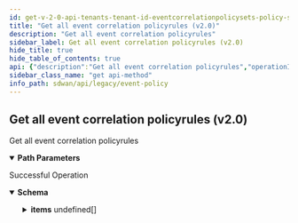 ```yaml
---
id: get-v-2-0-api-tenants-tenant-id-eventcorrelationpolicysets-policy-set-id-eventcorrelationpolicyrules
title: "Get all event correlation policyrules (v2.0)"
description: "Get all event correlation policyrules"
sidebar_label: Get all event correlation policyrules (v2.0)
hide_title: true
hide_table_of_contents: true
api: {"description":"Get all event correlation policyrules","operationId":"get-v2.0-api-tenants-tenant_id-eventcorrelationpolicysets-policy_set_id-eventcorrelationpolicyrules","parameters":[{"description":"Tenant Id","in":"path","name":"tenant_id","required":true,"schema":{"description":"Tenant Id","type":"string"}},{"description":"Policyset Id","in":"path","name":"policy_set_id","required":true,"schema":{"description":"Policy Set Id","type":"string"}}],"responses":{"200":{"content":{"application/json":{"schema":{"allOf":[{"properties":{"count":{"format":"int32","type":"integer"},"id":{"type":"string"},"tenant_id":{"type":"string"}},"type":"object"},{"properties":{"items":{"items":{"properties":{"description":{"description":"Description: Size(max = 256, error = DESCRIPTION_EXCEEDS_LIMIT: Description length exceeds limit, min = 0) ","type":"string"},"enabled":{"description":"Enabled","type":"boolean"},"end_time":{"description":"End Time","format":"int64","type":"integer"},"escalation_rules":{"description":"Escalation Rules: JsonInclude(content = ALWAYS, contentFilter = classOf[Void], value = ALWAYS, valueFilter = classOf[Void]) Valid ","properties":{"flap_rule":{"description":"Flap Rule: Valid ","properties":{"flap_duration":{"description":"Flap Duration: Min(error = EVENT_CORRELATION_RULE_INVALID_FLAP_DURATION_MIN_VALUE: Flap duration cannot be less than 5 minutes, value = 5L) Max(error = EVENT_CORRELATION_RULE_INVALID_FLAP_DURATION_MAX_VALUE: Flap duration cannot be more than 10080 minutes(a week), value = 10080L) ","type":"integer"},"flap_rate":{"description":"Flap Rate: Min(error = FLAP_RULE_INVALID_FLAP_COUNT_MIN_VALUE: Flap count cannot be lower than 2., value = 2L) Max(error = FLAP_RULE_INVALID_FLAP_COUNT_MAX_VALUE: Flap count cannot be higher than 512., value = 512L) ","type":"integer"}}},"standing_rule":{"description":"Standing Rule: Valid ","properties":{"priority":{"description":"Priority: ValidateEnum(enumClass = classOf[EventPriority], error = EVENT_CORRELATION_RULE_INVALID_STANDING_FOR_PRIORITY: Invalid standing for priority specified for rule., nullAllowed = false) ","enum":["p1","p2","p3","p4","p5","none"],"type":"string"},"standing_for":{"description":"Standing For: Min(error = EVENT_CORRELATION_RULE_INVALID_STANDING_FOR_MIN_VALUE: Standing for duration cannot be less than 5 minutes, value = 5L) Max(error = EVENT_CORRELATION_RULE_INVALID_STANDING_FOR_MAX_VALUE: Standing for duration cannot be more than 10080 minutes(a week), value = 10080L) ","type":"integer"}},"required":["priority"]}}},"event_codes":{"description":"Event Codes","items":{"description":"Event Codes","enum":["DEVICEHW_POWER_LOST","DEVICEHW_INTERFACE_DOWN","DEVICEHW_INTERFACE_HALFDUPLEX","DEVICEHW_INTERFACE_ERRORS","DEVICEHW_DISKUTIL_PARTITIONSPACE","DEVICEHW_DISKENC_SYSTEM","DEVICEHW_MEMUTIL_SWAPSPACE","DEVICESW_GENERAL_PROCESSRESTART","DEVICESW_GENERAL_PROCESSSTOP","DEVICESW_CRITICAL_PROCESSRESTART","DEVICESW_CRITICAL_PROCESSSTOP","DEVICESW_LICENSE_VERIFICATION_FAILED","DEVICESW_MONITOR_DISABLED","DEVICESW_SYSTEM_BOOT","DEVICESW_TOKEN_VERIFICATION_FAILED","DEVICESW_IMAGE_UNSUPPORTED","DEVICESW_DHCPSERVER_RESTART","DEVICESW_DHCPRELAY_RESTART","DEVICESW_DHCPSERVER_ERRORS","DEVICESW_SNMP_AGENT_RESTART","DEVICESW_SNMP_AGENT_FAILED_TO_START","DEVICESW_SYSLOGSERVERS_DOWN","DEVICESW_NTP_NO_SYNC","DEVICEIF_ADDRESS_DUPLICATE","NETWORK_VPNLINK_DOWN","NETWORK_VPNPEER_UNAVAILABLE","NETWORK_VPNPEER_UNREACHABLE","NETWORK_VPNSS_MISMATCH","NETWORK_VPNSS_UNAVAILABLE","NETWORK_VPNBFD_DOWN","NETWORK_VPNLINKCIPHERS_INCOMPATIBLE","NETWORK_DIRECTPRIVATE_DOWN","NETWORK_DIRECTINTERNET_DOWN","NETWORK_PRIVATEWAN_UNREACHABLE","NETWORK_PRIVATEWAN_DEGRADED","PEERING_EDGE_DOWN","PEERING_CORE_DOWN","PEERING_BGP_DOWN","APPLICATION_APP_UNREACHABLE","APPLICATION_IP_COLLISION","APPLICATION_UNKNOWNS_HIGH","APPLICATION_FLOWCTRL_APPUNREACHABLE","APPLICATION_FLOWCTRL_APPREACHABLE","APPLICATION_FLOWCTRL_APPWITHINSLA","APPLICATION_FLOWCTRL_APPOUTSIDESLA","OPERATOR_SIGNUP_TOKEN_DISABLED","DEVICESW_FPS_LIMIT_EXCEEDED","DEVICESW_CONCURRENT_FLOWLIMIT_EXCEEDED","SITE_CIRCUIT_ABSENT_FOR_POLICY","NETWORK_POLICY_RULE_CONFLICT","PRIORITY_POLICY_RULE_CONFLICT","APPLICATION_CUSTOM_RULE_CONFLICT","NETWORK_POLICY_RULE_DROPPED","PRIORITY_POLICY_RULE_DROPPED","DEVICESW_DISCONNECTED_FROM_CONTROLLER","SPOKEHA_STATE_UPDATE","SPOKEHA_MULTIPLE_ACTIVE_DEVICES","SPOKEHA_CLUSTER_DEGRADED","SPOKEHA_CLUSTER_DOWN","NAT_POLICY_LEGACY_ALG_CONFIG_OVERRIDE","NAT_POLICY_STATIC_NATPOOL_OVERRUN","DEVICESW_CONNTRACK_FLOWLIMIT_EXCEEDED","DEVICESW_INITIATED_CONNECTION_ON_EXCLUDED_PATH","NETWORK_ANYNETLINK_DEGRADED","NETWORK_ANYNETLINK_DOWN","CLAIMCERT_RENEWAL_RETRY_LIMIT_EXCEEDED","CLAIMCERT_RENEWAL_FAILED","CLAIMCERT_AUTO_RENEWAL_DISABLED","CLAIMCERT_RENEWALS_TOO_FREQUENT","FLAP_RATE_EXCEEDED","DEVICESW_ANALYTICS_DISCONNECTED_FROM_CONTROLLER","DEVICESW_FLOWS_DISCONNECTED_FROM_CONTROLLER","APPLICATION_PROBE_DISABLED","SITE_CONNECTIVITY_DOWN","NETWORK_STANDARD_VPN_ENDPOINT_DOWN","SECURITY_POLICY_RULE_INCOMPLETE","SITE_NETWORK_SERVICE_ABSENT_FOR_POLICY","DEVICESW_IPFIX_COLLECTORS_DOWN","SITE_CONNECTIVITY_DEGRADED","CLAIMCERT_EXPIRY_WARNING","DEVICE_CELLULAR_ROAMING","DEVICE_CELLULAR_SIM_REMOVAL","DEVICE_CELLULAR_SIM_SWITCHOVER","DEVICE_CELLULAR_SIGNAL_STRENGTH_THRESH","DEVICE_CELLULAR_INTERNAL_MODEM_ERROR","DEVICE_CELLULAR_TECH_CHANGE","DEVICE_CELLULAR_SIM_PIN_ERROR","DEVICE_CELLULAR_SIM_PUK_NEEDED","DEVICE_CELLULAR_MODEM_TEMP_HIGH","DEVICE_CELLULAR_MTU_MISMATCH","DEVICE_CELLULAR_MODEM_DETECTION_ERROR","DEVICE_CELLULAR_SIM_SECURITY_ERROR","DEVICE_CELLULAR_FIRMWARE_NOT_AVAILABLE","DEVICEHW_ION9000X722FW_OUTOFDATE","DEVICESW_APPDEF_SIGFILE_MISMATCH","SECURITY_POLICY_LIMITS_EXCEEDED","SASE_SERVICEENDPOINT_BANDWIDTH_LIMIT_EXCEEDED","SASE_SERVICEENDPOINT_BANDWIDTH_SOFT_LIMIT_EXCEEDED","VION_BANDWIDTH_LIMIT_EXCEEDED","VION_BANDWIDTH_SOFT_LIMIT_EXCEEDED","SPN_BANDWIDTH_LIMIT_EXCEEDED","SPN_BANDWIDTH_SOFT_LIMIT_EXCEEDED"],"type":"string"},"type":"array"},"id":{"description":"Id","type":"string"},"name":{"description":"Name: Required(error = NAME_REQD: Please provide resource name.) Size(max = 128, error = NAME_EXCEEDS_LIMIT: Name of the resource exceeds limit., min = 0) ","type":"string"},"priority":{"description":"Priority: ValidateEnum(enumClass = classOf[EventPriority], error = EVENT_POLICY_INVALID_PRIORITY: Invalid priority is specified for event policy, nullAllowed = false) ","enum":["p1","p2","p3","p4","p5","none"],"type":"string"},"resource_ids":{"description":"Resource Ids: ListString(allowDuplicate = false, allowEmpty = true, allowNull = true, length = 0, listMaxSize = 0, error = EVENT_POLICY_INVALID_RESOURCES: Invalid resource(s) is specified for event policy, noTrim = false, regex = [0-9]{1,30}, required = false) Size(max = 128, error = EVENT_POLICY_RULE_MAX_RESOURCE_IDS: Maximum 128 resources can be configured in a rule, min = 0) ","items":{"description":"Resource Ids","type":"string"},"type":"array"},"resource_type":{"description":"Resource Type: ValidateEnum(enumClass = classOf[ResourceType], error = EVENT_POLICY_INVALID_RESOURCE_TYPE: Invalid resource type is specified for event policy, nullAllowed = true) ","enum":["site","element","anynetlink","bgppeer","interface","waninterface","networkpolicyset","prioritypolicyset","natpolicyset","securitypolicyset","appdef","serviceendpoint","cellular_module"],"type":"string"},"start_time":{"description":"Start Time","format":"int64","type":"integer"},"sub_resource_type":{"description":"Sub Resource Type: ValidateEnum(enumClass = classOf[SubResourceType], error = EVENT_POLICY_INVALID_RESOURCE_SUB_TYPE: Invalid sub resource type is specified for event policy, nullAllowed = true) ","enum":["spoke","hub","public","private"],"type":"string"},"suppress":{"description":"Suppress: ValidateEnum(enumClass = classOf[Suppress], error = EVENT_POLICY_INVALID_SUPPRESS: Invalid suppress value is specified for event policy, nullAllowed = false) ","enum":["yes","no","none"],"type":"string"},"tags":{"description":"Tags: ListString(allowDuplicate = false, allowEmpty = true, allowNull = true, length = 128, listMaxSize = 10, error = INVALID_TAG: Maximum 10 Unique tags of length 1024 each are allowed, noTrim = false, regex = [^,\\\\s]+, required = false) ","items":{"description":"Tags","type":"string"},"type":"array"}},"required":["priority","suppress","name"]},"type":"array"}},"type":"object"}]}}},"description":"Successful Operation"}},"tags":["Event Policy"],"method":"get","path":"/v2.0/api/tenants/{tenant_id}/eventcorrelationpolicysets/{policy_set_id}/eventcorrelationpolicyrules","info":{"contact":{},"description":"List of APIs used to manage the event policy rules that inlcude managing of event correlation policy rules and sets and querying of the rules and sets.","title":"Event Policy","version":"Latest"},"postman":{"name":"Get all event correlation policyrules (v2.0)","description":{"content":"Get all event correlation policyrules","type":"text/plain"},"url":{"path":["v2.0","api","tenants",":tenant_id","eventcorrelationpolicysets",":policy_set_id","eventcorrelationpolicyrules"],"host":["{{baseUrl}}"],"query":[],"variable":[{"disabled":false,"description":{"content":"(Required) Tenant Id","type":"text/plain"},"type":"any","value":"","key":"tenant_id"},{"disabled":false,"description":{"content":"(Required) Policyset Id","type":"text/plain"},"type":"any","value":"","key":"policy_set_id"}]},"header":[{"key":"Accept","value":"application/json"}],"method":"GET"}}
sidebar_class_name: "get api-method"
info_path: sdwan/api/legacy/event-policy
---
```



## Get all event correlation policyrules (v2.0)



Get all event correlation policyrules

<details style={{"marginBottom":"1rem"}} data-collapsed={false} open={true}><summary style={{}}><strong>Path Parameters</strong></summary><div><ul><ParamsItem className={"paramsItem"} param={{"description":"Tenant Id","in":"path","name":"tenant_id","required":true,"schema":{"description":"Tenant Id","type":"string"}}}></ParamsItem><ParamsItem className={"paramsItem"} param={{"description":"Policyset Id","in":"path","name":"policy_set_id","required":true,"schema":{"description":"Policy Set Id","type":"string"}}}></ParamsItem></ul></div></details><div><ApiTabs><TabItem label={"200"} value={"200"}><div>

Successful Operation

</div><div><MimeTabs groupId={"mime-type"}><TabItem label={"application/json"} value={"application/json"}><SchemaTabs groupId={"schema-tabs"}><TabItem label={"Schema"} value={"Schema"}><details style={{}} data-collapsed={false} open={true}><summary style={{"textAlign":"left"}}><strong>Schema</strong></summary><div style={{"textAlign":"left","marginLeft":"1rem"}}></div><ul style={{"marginLeft":"1rem"}}><SchemaItem collapsible={false} name={"count"} required={false} schemaDescription={undefined} schemaName={"int32"} qualifierMessage={undefined} defaultValue={undefined}></SchemaItem><SchemaItem collapsible={false} name={"id"} required={false} schemaDescription={undefined} schemaName={"string"} qualifierMessage={undefined} defaultValue={undefined}></SchemaItem><SchemaItem collapsible={false} name={"tenant_id"} required={false} schemaDescription={undefined} schemaName={"string"} qualifierMessage={undefined} defaultValue={undefined}></SchemaItem><SchemaItem collapsible={true} className={"schemaItem"}><details style={{}}><summary style={{}}><strong>items</strong><span style={{"opacity":"0.6"}}> undefined[]</span></summary><div style={{"marginLeft":"1rem"}}><SchemaItem collapsible={false} name={"description"} required={false} schemaDescription={"Description: Size(max = 256, error = DESCRIPTION_EXCEEDS_LIMIT: Description length exceeds limit, min = 0) "} schemaName={"string"} qualifierMessage={undefined} defaultValue={undefined}></SchemaItem><SchemaItem collapsible={false} name={"enabled"} required={false} schemaDescription={"Enabled"} schemaName={"boolean"} qualifierMessage={undefined} defaultValue={undefined}></SchemaItem><SchemaItem collapsible={false} name={"end_time"} required={false} schemaDescription={"End Time"} schemaName={"int64"} qualifierMessage={undefined} defaultValue={undefined}></SchemaItem><SchemaItem collapsible={true} className={"schemaItem"}><details style={{}}><summary style={{}}><strong>escalation_rules</strong><span style={{"opacity":"0.6"}}> </span></summary><div style={{"marginLeft":"1rem"}}><div style={{"marginTop":".5rem","marginBottom":".5rem"}}>

Escalation Rules: JsonInclude(content = ALWAYS, contentFilter = classOf[Void], value = ALWAYS, valueFilter = classOf[Void]) Valid 

</div><SchemaItem collapsible={true} className={"schemaItem"}><details style={{}}><summary style={{}}><strong>flap_rule</strong><span style={{"opacity":"0.6"}}> </span></summary><div style={{"marginLeft":"1rem"}}><div style={{"marginTop":".5rem","marginBottom":".5rem"}}>

Flap Rule: Valid 

</div><SchemaItem collapsible={false} name={"flap_duration"} required={false} schemaDescription={"Flap Duration: Min(error = EVENT_CORRELATION_RULE_INVALID_FLAP_DURATION_MIN_VALUE: Flap duration cannot be less than 5 minutes, value = 5L) Max(error = EVENT_CORRELATION_RULE_INVALID_FLAP_DURATION_MAX_VALUE: Flap duration cannot be more than 10080 minutes(a week), value = 10080L) "} schemaName={"integer"} qualifierMessage={undefined} defaultValue={undefined}></SchemaItem><SchemaItem collapsible={false} name={"flap_rate"} required={false} schemaDescription={"Flap Rate: Min(error = FLAP_RULE_INVALID_FLAP_COUNT_MIN_VALUE: Flap count cannot be lower than 2., value = 2L) Max(error = FLAP_RULE_INVALID_FLAP_COUNT_MAX_VALUE: Flap count cannot be higher than 512., value = 512L) "} schemaName={"integer"} qualifierMessage={undefined} defaultValue={undefined}></SchemaItem></div></details></SchemaItem><SchemaItem collapsible={true} className={"schemaItem"}><details style={{}}><summary style={{}}><strong>standing_rule</strong><span style={{"opacity":"0.6"}}> </span></summary><div style={{"marginLeft":"1rem"}}><div style={{"marginTop":".5rem","marginBottom":".5rem"}}>

Standing Rule: Valid 

</div><SchemaItem collapsible={false} name={"priority"} required={false} schemaDescription={"Priority: ValidateEnum(enumClass = classOf[EventPriority], error = EVENT_CORRELATION_RULE_INVALID_STANDING_FOR_PRIORITY: Invalid standing for priority specified for rule., nullAllowed = false) "} schemaName={"string"} qualifierMessage={"**Possible values:** [`p1`, `p2`, `p3`, `p4`, `p5`, `none`]"} defaultValue={undefined}></SchemaItem><SchemaItem collapsible={false} name={"standing_for"} required={false} schemaDescription={"Standing For: Min(error = EVENT_CORRELATION_RULE_INVALID_STANDING_FOR_MIN_VALUE: Standing for duration cannot be less than 5 minutes, value = 5L) Max(error = EVENT_CORRELATION_RULE_INVALID_STANDING_FOR_MAX_VALUE: Standing for duration cannot be more than 10080 minutes(a week), value = 10080L) "} schemaName={"integer"} qualifierMessage={undefined} defaultValue={undefined}></SchemaItem></div></details></SchemaItem></div></details></SchemaItem><SchemaItem collapsible={false} name={"event_codes"} required={false} schemaDescription={"Event Codes"} schemaName={"string[]"} qualifierMessage={"**Possible values:** [`DEVICEHW_POWER_LOST`, `DEVICEHW_INTERFACE_DOWN`, `DEVICEHW_INTERFACE_HALFDUPLEX`, `DEVICEHW_INTERFACE_ERRORS`, `DEVICEHW_DISKUTIL_PARTITIONSPACE`, `DEVICEHW_DISKENC_SYSTEM`, `DEVICEHW_MEMUTIL_SWAPSPACE`, `DEVICESW_GENERAL_PROCESSRESTART`, `DEVICESW_GENERAL_PROCESSSTOP`, `DEVICESW_CRITICAL_PROCESSRESTART`, `DEVICESW_CRITICAL_PROCESSSTOP`, `DEVICESW_LICENSE_VERIFICATION_FAILED`, `DEVICESW_MONITOR_DISABLED`, `DEVICESW_SYSTEM_BOOT`, `DEVICESW_TOKEN_VERIFICATION_FAILED`, `DEVICESW_IMAGE_UNSUPPORTED`, `DEVICESW_DHCPSERVER_RESTART`, `DEVICESW_DHCPRELAY_RESTART`, `DEVICESW_DHCPSERVER_ERRORS`, `DEVICESW_SNMP_AGENT_RESTART`, `DEVICESW_SNMP_AGENT_FAILED_TO_START`, `DEVICESW_SYSLOGSERVERS_DOWN`, `DEVICESW_NTP_NO_SYNC`, `DEVICEIF_ADDRESS_DUPLICATE`, `NETWORK_VPNLINK_DOWN`, `NETWORK_VPNPEER_UNAVAILABLE`, `NETWORK_VPNPEER_UNREACHABLE`, `NETWORK_VPNSS_MISMATCH`, `NETWORK_VPNSS_UNAVAILABLE`, `NETWORK_VPNBFD_DOWN`, `NETWORK_VPNLINKCIPHERS_INCOMPATIBLE`, `NETWORK_DIRECTPRIVATE_DOWN`, `NETWORK_DIRECTINTERNET_DOWN`, `NETWORK_PRIVATEWAN_UNREACHABLE`, `NETWORK_PRIVATEWAN_DEGRADED`, `PEERING_EDGE_DOWN`, `PEERING_CORE_DOWN`, `PEERING_BGP_DOWN`, `APPLICATION_APP_UNREACHABLE`, `APPLICATION_IP_COLLISION`, `APPLICATION_UNKNOWNS_HIGH`, `APPLICATION_FLOWCTRL_APPUNREACHABLE`, `APPLICATION_FLOWCTRL_APPREACHABLE`, `APPLICATION_FLOWCTRL_APPWITHINSLA`, `APPLICATION_FLOWCTRL_APPOUTSIDESLA`, `OPERATOR_SIGNUP_TOKEN_DISABLED`, `DEVICESW_FPS_LIMIT_EXCEEDED`, `DEVICESW_CONCURRENT_FLOWLIMIT_EXCEEDED`, `SITE_CIRCUIT_ABSENT_FOR_POLICY`, `NETWORK_POLICY_RULE_CONFLICT`, `PRIORITY_POLICY_RULE_CONFLICT`, `APPLICATION_CUSTOM_RULE_CONFLICT`, `NETWORK_POLICY_RULE_DROPPED`, `PRIORITY_POLICY_RULE_DROPPED`, `DEVICESW_DISCONNECTED_FROM_CONTROLLER`, `SPOKEHA_STATE_UPDATE`, `SPOKEHA_MULTIPLE_ACTIVE_DEVICES`, `SPOKEHA_CLUSTER_DEGRADED`, `SPOKEHA_CLUSTER_DOWN`, `NAT_POLICY_LEGACY_ALG_CONFIG_OVERRIDE`, `NAT_POLICY_STATIC_NATPOOL_OVERRUN`, `DEVICESW_CONNTRACK_FLOWLIMIT_EXCEEDED`, `DEVICESW_INITIATED_CONNECTION_ON_EXCLUDED_PATH`, `NETWORK_ANYNETLINK_DEGRADED`, `NETWORK_ANYNETLINK_DOWN`, `CLAIMCERT_RENEWAL_RETRY_LIMIT_EXCEEDED`, `CLAIMCERT_RENEWAL_FAILED`, `CLAIMCERT_AUTO_RENEWAL_DISABLED`, `CLAIMCERT_RENEWALS_TOO_FREQUENT`, `FLAP_RATE_EXCEEDED`, `DEVICESW_ANALYTICS_DISCONNECTED_FROM_CONTROLLER`, `DEVICESW_FLOWS_DISCONNECTED_FROM_CONTROLLER`, `APPLICATION_PROBE_DISABLED`, `SITE_CONNECTIVITY_DOWN`, `NETWORK_STANDARD_VPN_ENDPOINT_DOWN`, `SECURITY_POLICY_RULE_INCOMPLETE`, `SITE_NETWORK_SERVICE_ABSENT_FOR_POLICY`, `DEVICESW_IPFIX_COLLECTORS_DOWN`, `SITE_CONNECTIVITY_DEGRADED`, `CLAIMCERT_EXPIRY_WARNING`, `DEVICE_CELLULAR_ROAMING`, `DEVICE_CELLULAR_SIM_REMOVAL`, `DEVICE_CELLULAR_SIM_SWITCHOVER`, `DEVICE_CELLULAR_SIGNAL_STRENGTH_THRESH`, `DEVICE_CELLULAR_INTERNAL_MODEM_ERROR`, `DEVICE_CELLULAR_TECH_CHANGE`, `DEVICE_CELLULAR_SIM_PIN_ERROR`, `DEVICE_CELLULAR_SIM_PUK_NEEDED`, `DEVICE_CELLULAR_MODEM_TEMP_HIGH`, `DEVICE_CELLULAR_MTU_MISMATCH`, `DEVICE_CELLULAR_MODEM_DETECTION_ERROR`, `DEVICE_CELLULAR_SIM_SECURITY_ERROR`, `DEVICE_CELLULAR_FIRMWARE_NOT_AVAILABLE`, `DEVICEHW_ION9000X722FW_OUTOFDATE`, `DEVICESW_APPDEF_SIGFILE_MISMATCH`, `SECURITY_POLICY_LIMITS_EXCEEDED`, `SASE_SERVICEENDPOINT_BANDWIDTH_LIMIT_EXCEEDED`, `SASE_SERVICEENDPOINT_BANDWIDTH_SOFT_LIMIT_EXCEEDED`, `VION_BANDWIDTH_LIMIT_EXCEEDED`, `VION_BANDWIDTH_SOFT_LIMIT_EXCEEDED`, `SPN_BANDWIDTH_LIMIT_EXCEEDED`, `SPN_BANDWIDTH_SOFT_LIMIT_EXCEEDED`]"} defaultValue={undefined}></SchemaItem><SchemaItem collapsible={false} name={"id"} required={false} schemaDescription={"Id"} schemaName={"string"} qualifierMessage={undefined} defaultValue={undefined}></SchemaItem><SchemaItem collapsible={false} name={"name"} required={false} schemaDescription={"Name: Required(error = NAME_REQD: Please provide resource name.) Size(max = 128, error = NAME_EXCEEDS_LIMIT: Name of the resource exceeds limit., min = 0) "} schemaName={"string"} qualifierMessage={undefined} defaultValue={undefined}></SchemaItem><SchemaItem collapsible={false} name={"priority"} required={false} schemaDescription={"Priority: ValidateEnum(enumClass = classOf[EventPriority], error = EVENT_POLICY_INVALID_PRIORITY: Invalid priority is specified for event policy, nullAllowed = false) "} schemaName={"string"} qualifierMessage={"**Possible values:** [`p1`, `p2`, `p3`, `p4`, `p5`, `none`]"} defaultValue={undefined}></SchemaItem><SchemaItem collapsible={false} name={"resource_ids"} required={false} schemaDescription={"Resource Ids: ListString(allowDuplicate = false, allowEmpty = true, allowNull = true, length = 0, listMaxSize = 0, error = EVENT_POLICY_INVALID_RESOURCES: Invalid resource(s) is specified for event policy, noTrim = false, regex = [0-9]{1,30}, required = false) Size(max = 128, error = EVENT_POLICY_RULE_MAX_RESOURCE_IDS: Maximum 128 resources can be configured in a rule, min = 0) "} schemaName={"string[]"} qualifierMessage={undefined} defaultValue={undefined}></SchemaItem><SchemaItem collapsible={false} name={"resource_type"} required={false} schemaDescription={"Resource Type: ValidateEnum(enumClass = classOf[ResourceType], error = EVENT_POLICY_INVALID_RESOURCE_TYPE: Invalid resource type is specified for event policy, nullAllowed = true) "} schemaName={"string"} qualifierMessage={"**Possible values:** [`site`, `element`, `anynetlink`, `bgppeer`, `interface`, `waninterface`, `networkpolicyset`, `prioritypolicyset`, `natpolicyset`, `securitypolicyset`, `appdef`, `serviceendpoint`, `cellular_module`]"} defaultValue={undefined}></SchemaItem><SchemaItem collapsible={false} name={"start_time"} required={false} schemaDescription={"Start Time"} schemaName={"int64"} qualifierMessage={undefined} defaultValue={undefined}></SchemaItem><SchemaItem collapsible={false} name={"sub_resource_type"} required={false} schemaDescription={"Sub Resource Type: ValidateEnum(enumClass = classOf[SubResourceType], error = EVENT_POLICY_INVALID_RESOURCE_SUB_TYPE: Invalid sub resource type is specified for event policy, nullAllowed = true) "} schemaName={"string"} qualifierMessage={"**Possible values:** [`spoke`, `hub`, `public`, `private`]"} defaultValue={undefined}></SchemaItem><SchemaItem collapsible={false} name={"suppress"} required={false} schemaDescription={"Suppress: ValidateEnum(enumClass = classOf[Suppress], error = EVENT_POLICY_INVALID_SUPPRESS: Invalid suppress value is specified for event policy, nullAllowed = false) "} schemaName={"string"} qualifierMessage={"**Possible values:** [`yes`, `no`, `none`]"} defaultValue={undefined}></SchemaItem><SchemaItem collapsible={false} name={"tags"} required={false} schemaDescription={"Tags: ListString(allowDuplicate = false, allowEmpty = true, allowNull = true, length = 128, listMaxSize = 10, error = INVALID_TAG: Maximum 10 Unique tags of length 1024 each are allowed, noTrim = false, regex = [^,\\\\s]+, required = false) "} schemaName={"string[]"} qualifierMessage={undefined} defaultValue={undefined}></SchemaItem></div></details></SchemaItem></ul></details></TabItem><TabItem label={"Example (from schema)"} value={"Example (from schema)"}><ResponseSamples responseExample={"{\n  \"count\": 0,\n  \"id\": \"string\",\n  \"tenant_id\": \"string\",\n  \"items\": [\n    {\n      \"description\": \"string\",\n      \"enabled\": true,\n      \"end_time\": 0,\n      \"escalation_rules\": {\n        \"flap_rule\": {\n          \"flap_duration\": 0,\n          \"flap_rate\": 0\n        },\n        \"standing_rule\": {\n          \"priority\": \"p1\",\n          \"standing_for\": 0\n        }\n      },\n      \"event_codes\": [\n        \"DEVICEHW_POWER_LOST\"\n      ],\n      \"id\": \"string\",\n      \"name\": \"string\",\n      \"priority\": \"p1\",\n      \"resource_ids\": [\n        \"string\"\n      ],\n      \"resource_type\": \"site\",\n      \"start_time\": 0,\n      \"sub_resource_type\": \"spoke\",\n      \"suppress\": \"yes\",\n      \"tags\": [\n        \"string\"\n      ]\n    }\n  ]\n}"} language={"json"}></ResponseSamples></TabItem></SchemaTabs></TabItem></MimeTabs></div></TabItem></ApiTabs></div>
      